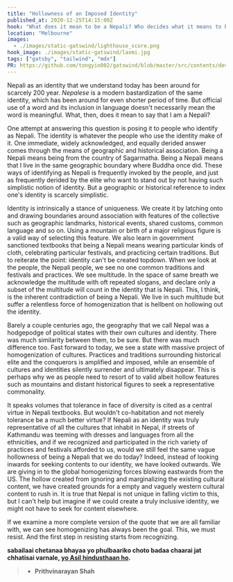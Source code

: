 ```yaml
---
title: "Hollowness of an Imposed Identity"
published_at: 2020-12-25T14:15:00Z
hook: "What does it mean to be a Nepali? Who decides what it means to be a Nepali?"
location: "Melbourne"
images:
  - ./images/static-gatswind/lighthouse_score.png
hook_image: ./images/static-gatswind/laxmi.jpg
tags: ["gatsby", "tailwind", "mdx"]
PR: https://github.com/tongyin002/gatswind/blob/master/src/contents/dev-posts/static-gatswind.mdx
---
```



Nepali as an identity that we understand today has been around for scarcely 200 year. _Nepalese_ is a modern bastardization of the same identity, which has been around for even shorter period of time. But official use of a word and its inclusion in language doesn't necessarily mean the word is meaningful. What, then, does it mean to say that I am a Nepali?

One attempt at answering this question is posing it to people who identify as Nepali. The identity is whatever the people who use the identity make of it. One immediate, widely acknowledged, and equally derided answer comes through the means of geographic and historical association. Being a Nepali means being from the country of Sagarmatha. Being a Nepali means that I live in the same geographic boundary where Buddha once did. These ways of identifying as Nepali is frequently invoked by the people, and just as frequently derided by the elite who want to stand out by not having such simplistic notion of identity. But a geographic or historical reference to index one's identity is scarcely simplistic.

Identity is intrinsically a stance of uniqueness. We create it by latching onto and drawing boundaries around association with features of the collective such as geographic landmarks, historical events, shared customs, common language and so on. Using a mountain or birth of a major religious figure is a valid way of selecting this feature. We also learn in government sanctioned textbooks that being a Nepali means wearing particular kinds of cloth, celebrating particular festivals, and practicing certain traditions. But to reiterate the point: identity can't be created topdown. When we look at the people, the Nepali people, we see no one common traditions and festivals and practices. We see multitude. In the space of same breath we acknowledge the multitude with oft repeated slogans, and declare only a subset of the multitude will count in the identity that is Nepali. This, I think, is the inherent contradiction of being a Nepali. We live in such multitude but suffer a relentless force of homogenization that is hellbent on hollowing out the identity.

Barely a couple centuries ago, the geography that we call Nepal was a hodgepodge of political states with their own cultures and identity. There was much similarity between them, to be sure. But there was much difference too. Fast forward to today, we see a state with massive project of homogenization of cultures. Practices and traditions surrounding historical elite and the conquerors is amplified and imposed, while an ensemble of cultures and identities silently surrender and ultimately disappear. This is perhaps why we as people need to resort of to valid albeit hollow features such as mountains and distant historical figures to seek a representative commonality.

It speaks volumes that tolerance in face of diversity is cited as a central virtue in Nepali textbooks. But wouldn't co-habitation and not merely tolerance be a much better virtue? If Nepali as an identity was truly representative of all the cultures that inhabit in Nepal, if streets of Kathmandu was teeming with dresses and languages from all the ethnicities, and if we recognized and participated in the rich variety of practices and festivals afforded to us, would we still feel the same vague hollowness of being a Nepali that we do today? Indeed, instead of looking inwards for seeking contents to our identity, we have looked outwards. We are giving in to the global homogenizing forces blowing eastwards from the US. The hollow created from ignoring and marginalizing the existing cultural content, we have created grounds for a empty and vaguely western cultural content to rush in. It is true that Nepal is not unique in falling victim to this, but I can't help but imagine if we could create a truly inclusive identity, we might not have to seek for content elsewhere.

If we examine a more complete version of the quote that we are all familiar with, we can see homogenizing has always been the goal. This, we must resist. And the first step in resisting starts from recognizing.

<strong> sabailaai chetanaa bhayaa yo phulbaariko choto badaa chaarai jat chhatisai varnale, <u>yo Asil hindusthaan ho</u>.
> - Prithvinarayan Shah</strong>
